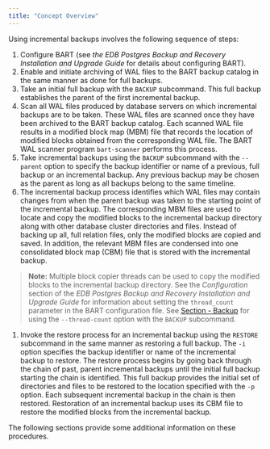 ```yaml
---
title: "Concept Overview"
---
```


<div id="concept_overview" class="registered_link"></div>


Using incremental backups involves the following sequence of steps:

1.  Configure BART (see *the EDB Postgres Backup and Recovery Installation and Upgrade Guide* for details about configuring BART).
2.  Enable and initiate archiving of WAL files to the BART backup catalog in the same manner as done for full backups.
3.  Take an initial full backup with the `BACKUP` subcommand. This full backup establishes the parent of the first incremental backup.
4.  Scan all WAL files produced by database servers on which incremental backups are to be taken. These WAL files are scanned once they have been archived to the BART backup catalog. Each scanned WAL file results in a modified block map (MBM) file that records the location of modified blocks obtained from the corresponding WAL file. The BART WAL scanner program `bart-scanner` performs this process.
5.  Take incremental backups using the `BACKUP` subcommand with the `--parent` option to specify the backup identifier or name of a previous, full backup or an incremental backup. Any previous backup may be chosen as the parent as long as all backups belong to the same timeline.
6.  The incremental backup process identifies which WAL files may contain changes from when the parent backup was taken to the starting point of the incremental backup. The corresponding MBM files are used to locate and copy the modified blocks to the incremental backup directory along with other database cluster directories and files. Instead of backing up all, full relation files, only the modified blocks are copied and saved. In addition, the relevant MBM files are condensed into one consolidated block map (CBM) file that is stored with the incremental backup.

> **Note:** Multiple block copier threads can be used to copy the modified blocks to the incremental backup directory. See the *Configuration* section of the *EDB Postgres Backup and Recovery Installation and Upgrade Guide* for information about setting the `thread_count` parameter in the BART configuration file. See [Section - Backup](../../04_using_bart/03_basic_bart_subcommand_usage/#backup) for using the `--thread-count` option with the `BACKUP` subcommand.
>
>

1.  Invoke the restore process for an incremental backup using the `RESTORE` subcommand in the same manner as restoring a full backup. The `-i` option specifies the backup identifier or name of the incremental backup to restore. The restore process begins by going back through the chain of past, parent incremental backups until the initial full backup starting the chain is identified. This full backup provides the initial set of directories and files to be restored to the location specified with the `-p` option. Each subsequent incremental backup in the chain is then restored. Restoration of an incremental backup uses its CBM file to restore the modified blocks from the incremental backup.

The following sections provide some additional information on these procedures.
